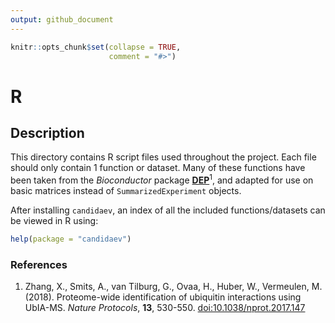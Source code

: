 ```yaml
---
output: github_document
---
```


<!-- README.md is generated from README.Rmd. Please edit that file -->

```r
knitr::opts_chunk$set(collapse = TRUE,
                      comment = "#>")
```

# R

## Description

This directory contains R script files used throughout the project. Each file 
should only contain 1 function or dataset. Many of these functions have been
taken from the _Bioconductor_ package 
**[DEP](https://doi.org/10.18129/B9.bioc.DEP)**^1^, and adapted for use on
basic matrices instead of `SummarizedExperiment` objects.

After installing `candidaev`, an index of all the included 
functions/datasets can be viewed in R using:

```r
help(package = "candidaev")
```

### References

1. Zhang, X., Smits, A., van Tilburg, G., Ovaa, H., Huber, W., Vermeulen, 
   M. (2018). Proteome-wide identification of ubiquitin interactions using UbIA-MS. 
   _Nature Protocols_, **13**, 530-550. 
   [doi:10.1038/nprot.2017.147](https://doi.org/10.1038/nprot.2017.147)
   
